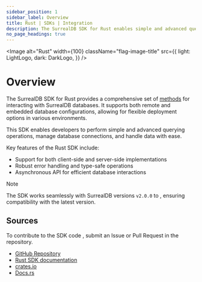 ```yaml
---
sidebar_position: 1
sidebar_label: Overview
title: Rust | SDKs | Integration
description: The SurrealDB SDK for Rust enables simple and advanced querying of a remote or embedded database.
no_page_headings: true
---
```



<Image
    alt="Rust"
    width={100}
    className="flag-image-title"
    src={{
        light: LightLogo,
        dark: DarkLogo,
    }}
/>

# Overview

The SurrealDB SDK for Rust provides a comprehensive set of [methods](/docs/sdk/rust/methods) for interacting with SurrealDB databases. It supports both remote and embedded database configurations, allowing for flexible deployment options in various environments. 

This SDK enables developers to perform simple and advanced querying operations, manage database connections, and handle data with ease.

Key features of the Rust SDK include:
- Support for both client-side and server-side implementations
- Robust error handling and type-safe operations
- Asynchronous API for efficient database interactions

> [!NOTE]
> The SDK works seamlessly with SurrealDB versions `v2.0.0` to <Version />, ensuring compatibility with the latest version.

## Sources

To contribute to the SDK code , submit an Issue or Pull Request in the repository.

- [GitHub Repository](https://github.com/surrealdb/surrealdb/tree/main/sdk)
- [Rust SDK documentation](https://github.com/surrealdb/docs.surrealdb.com/tree/main/src/content/doc-sdk-rust)
- [crates.io](https://crates.io/crates/surrealdb)
- [Docs.rs](https://docs.rs/surrealdb/latest/surrealdb/) 
